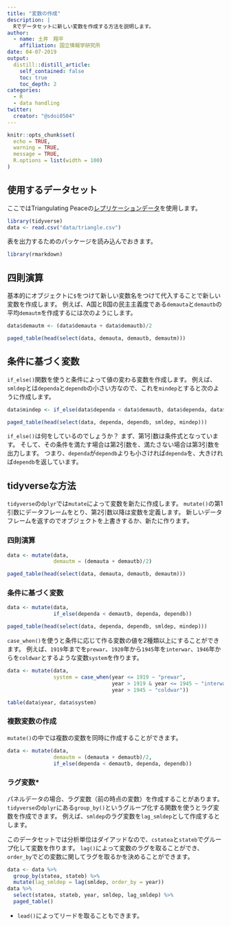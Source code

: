 ```yaml
---
title: "変数の作成"
description: |
  Rでデータセットに新しい変数を作成する方法を説明します。
author:
  - name: 土井　翔平
    affiliation: 国立情報学研究所
date: 04-07-2019
output:
  distill::distill_article:
    self_contained: false
    toc: true
    toc_depth: 2
categories:
  - R
  - data handling
twitter:
  creator: "@sdoi0504"
---
```


```r
knitr::opts_chunk$set(
  echo = TRUE,
  warning = TRUE,
  message = TRUE,
  R.options = list(width = 100)
)
```

## 使用するデータセット {#Data}

ここではTriangulating Peaceの[レプリケーションデータ](data/triabgle.csv)を使用します。

```r
library(tidyverse)
data <- read.csv("data/triangle.csv")
```

<aside>
  表を出力するためのパッケージを読み込んでおきます。
```r
library(rmarkdown)
```
</aside>

## 四則演算

基本的にオブジェクトに`$`をつけて新しい変数名をつけて代入することで新しい変数を作成します。
例えば、A国とB国の民主主義度である`demauta`と`demautb`の平均`demautm`を作成するには次のようにします。

```r
data$demautm <- (data$demauta + data$demautb)/2
```

```r
paged_table(head(select(data, demauta, demautb, demautm)))
```

## 条件に基づく変数

`if_else()`関数を使うと条件によって値の変わる変数を作成します。
例えば、`smldep`とは`dependa`と`dependb`の小さい方なので、これを`mindep`とすると次のように作成します。

```r
data$mindep <- if_else(data$dependa < data$demautb, data$dependa, data$dependb)
```

```r
paged_table(head(select(data, dependa, dependb, smldep, mindep)))
```

`if_else()`は何をしているのでしょうか？
まず、第1引数は条件式となっています。
そして、その条件を満たす場合は第2引数を、満たさない場合は第3引数を出力します。
つまり、`dependa`が`dependb`よりも小さければ`dependa`を、大きければ`dependb`を返しています。

## tidyverseな方法 {#Tidyverse}

`tidyverse`の`dplyr`では`mutate`によって変数を新たに作成します。
`mutate()`の第1引数にデータフレームをとり、第2引数以降は変数を定義します。
新しいデータフレームを返すのでオブジェクトを上書きするか、新たに作ります。

### 四則演算

```r
data <- mutate(data, 
               demautm = (demauta + demautb)/2)
```

```r
paged_table(head(select(data, demauta, demautb, demautm)))
```

### 条件に基づく変数

```r
data <- mutate(data,
               if_else(dependa < demautb, dependa, dependb))
```

```r
paged_table(head(select(data, dependa, dependb, smldep, mindep)))
```

`case_when()`を使うと条件に応じて作る変数の値を2種類以上にすることができます。
例えば、`1919`年までを`prewar`、`1920`年から`1945`年を`interwar`、`1946`年からを`coldwar`とするような変数`system`を作ります。

```r
data <- mutate(data, 
               system = case_when(year <= 1919 ~ "prewar",
                                  year > 1919 & year <= 1945 ~ "interwar",
                                  year > 1945 ~ "coldwar"))
```

```r
table(data$year, data$system)
```

### 複数変数の作成

`mutate()`の中では複数の変数を同時に作成することができます。

```r
data <- mutate(data, 
               demautm = (demauta + demautb)/2,
               if_else(dependa < demautb, dependa, dependb))
```

### ラグ変数*

パネルデータの場合、ラグ変数（前の時点の変数）を作成することがあります。
`tidyverse`の`dplyr`にある`group_by()`というグループ化する関数を使うとラグ変数を作成できます。
例えば、`smldep`のラグ変数を`lag_smldep`として作成するとします。

このデータセットでは分析単位はダイアッドなので、`cstatea`と`stateb`でグループ化して変数を作ります。
`lag()`によって変数のラグを取ることができ、`order_by`でどの変数に関してラグを取るかを決めることができます。

```r
data <- data %>% 
  group_by(statea, stateb) %>% 
  mutate(lag_smldep = lag(smldep, order_by = year))
data %>% 
  select(statea, stateb, year, smldep, lag_smldep) %>% 
  paged_table()
```

- `lead()`によってリードを取ることもできます。